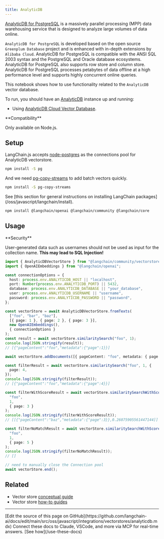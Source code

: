 ```yaml
---
title: AnalyticDB
---
```


[AnalyticDB for PostgreSQL](https://www.alibabacloud.com/help/en/analyticdb-for-postgresql/latest/product-introduction-overview) is a massively parallel processing (MPP) data warehousing service that is designed to analyze large volumes of data online.

`AnalyticDB for PostgreSQL` is developed based on the open source `Greenplum Database` project and is enhanced with in-depth extensions by `Alibaba Cloud`. AnalyticDB for PostgreSQL is compatible with the ANSI SQL 2003 syntax and the PostgreSQL and Oracle database ecosystems. AnalyticDB for PostgreSQL also supports row store and column store. AnalyticDB for PostgreSQL processes petabytes of data offline at a high performance level and supports highly concurrent online queries.

This notebook shows how to use functionality related to the `AnalyticDB` vector database.

To run, you should have an [AnalyticDB](https://www.alibabacloud.com/help/en/analyticdb-for-postgresql/latest/product-introduction-overview) instance up and running:

- Using [AnalyticDB Cloud Vector Database](https://www.alibabacloud.com/product/hybriddb-postgresql).

<Tip>
**Compatibility**

Only available on Node.js.
</Tip>

## Setup

LangChain.js accepts [node-postgres](https://node-postgres.com/) as the connections pool for AnalyticDB vectorstore.

```bash npm
npm install -S pg
```
And we need [pg-copy-streams](https://github.com/brianc/node-pg-copy-streams) to add batch vectors quickly.

```bash npm
npm install -S pg-copy-streams
```
<Tip>
See [this section for general instructions on installing LangChain packages](/oss/javascript/langchain/install).
</Tip>

```bash npm
npm install @langchain/openai @langchain/community @langchain/core
```

## Usage

<Warning>
**Security**

User-generated data such as usernames should not be used as input for the collection name.
**This may lead to SQL Injection!**
</Warning>

```typescript
import { AnalyticDBVectorStore } from "@langchain/community/vectorstores/analyticdb";
import { OpenAIEmbeddings } from "@langchain/openai";

const connectionOptions = {
  host: process.env.ANALYTICDB_HOST || "localhost",
  port: Number(process.env.ANALYTICDB_PORT) || 5432,
  database: process.env.ANALYTICDB_DATABASE || "your_database",
  user: process.env.ANALYTICDB_USERNAME || "username",
  password: process.env.ANALYTICDB_PASSWORD || "password",
};

const vectorStore = await AnalyticDBVectorStore.fromTexts(
  ["foo", "bar", "baz"],
  [{ page: 1 }, { page: 2 }, { page: 3 }],
  new OpenAIEmbeddings(),
  { connectionOptions }
);
const result = await vectorStore.similaritySearch("foo", 1);
console.log(JSON.stringify(result));
// [{"pageContent":"foo","metadata":{"page":1}}]

await vectorStore.addDocuments([{ pageContent: "foo", metadata: { page: 4 } }]);

const filterResult = await vectorStore.similaritySearch("foo", 1, {
  page: 4,
});
console.log(JSON.stringify(filterResult));
// [{"pageContent":"foo","metadata":{"page":4}}]

const filterWithScoreResult = await vectorStore.similaritySearchWithScore(
  "foo",
  1,
  { page: 3 }
);
console.log(JSON.stringify(filterWithScoreResult));
// [[{"pageContent":"baz","metadata":{"page":3}},0.26075905561447144]]

const filterNoMatchResult = await vectorStore.similaritySearchWithScore(
  "foo",
  1,
  { page: 5 }
);
console.log(JSON.stringify(filterNoMatchResult));
// []

// need to manually close the Connection pool
await vectorStore.end();
```

## Related

- Vector store [conceptual guide](/oss/javascript/integrations/vectorstores)
- Vector store [how-to guides](/oss/javascript/integrations/vectorstores)

---

<Callout icon="pen-to-square" iconType="regular">
    [Edit the source of this page on GitHub](https://github.com/langchain-ai/docs/edit/main/src/oss/javascript/integrations/vectorstores/analyticdb.mdx)
</Callout>
<Tip icon="terminal" iconType="regular">
    Connect these docs to Claude, VSCode, and more via MCP for    real-time answers. [See how](/use-these-docs)
</Tip>
